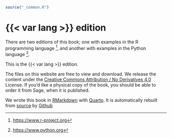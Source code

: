 ```r
source("_common.R")
```

# {{< var lang >}} edition {-}

There are two editions of this book; one with examples in the R
programming language [^R], and another with examples in the Python language
[^python].

This is the {{< var lang >}} edition.

The files on this website are free to view and download. We release the content
under the [Creative Commons Attribution / No Derivatives
4.0](http://creativecommons.org/licenses/by-nd/4.0/) License. If you'd like
a physical copy of the book, you should be able to order it from Sage, when it
is published.

We wrote this book in
[RMarkdown](https://rmarkdown.rstudio.com) with
[Quarto](https://quarto.org). It is automatically rebuilt
from
[source](https://github.com/resampling-stats/resampling-with) by
[Github ](http://github.com)

<!---
Links that we may use in several chapters.
-->

[^python]: <https://www.python.org>
[^R]: <https://www.r-project.org>
